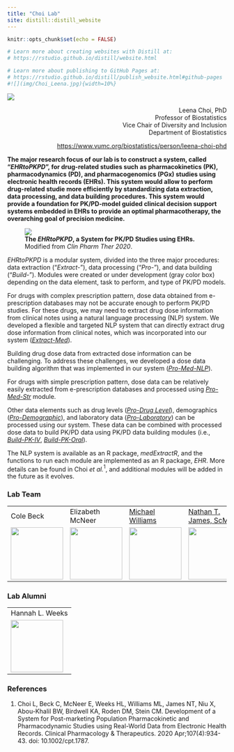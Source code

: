```yaml
---
title: "Choi Lab"
site: distill::distill_website
---
```


```r
knitr::opts_chunk$set(echo = FALSE)

# Learn more about creating websites with Distill at:
# https://rstudio.github.io/distill/website.html

# Learn more about publishing to GitHub Pages at:
# https://rstudio.github.io/distill/publish_website.html#github-pages
#![](img/Choi_Leena.jpg){width=10%}
```

<div>
<img src="img/Choi_Leena.jpg" class="rhs100" />

<p align="right">
Leena Choi, PhD  
Professor of Biostatistics  
Vice Chair of Diversity and Inclusion  
Department of Biostatistics  
</p>
</div>

<p align="right">
<a href="https://www.vumc.org/biostatistics/person/leena-choi-phd">https://www.vumc.org/biostatistics/person/leena-choi-phd</a>
</p>

**The major research focus of our lab is to construct a system, called "*EHRtoPKPD*", for drug-related studies such as pharmacokinetics (PK), pharmacodynamics (PD), and pharmacogenomics (PGx) studies using electronic health records (EHRs). This system would allow to perform drug-related studie more efficiently by standardizing data extraction, data processing, and data building procedures. This system would provide a foundation for PK/PD-model guided clinical decision support systems embedded in EHRs to provide an optimal pharmacotherapy, the overarching goal of precision medicine.**

<div>
<figure class="rhs">
<img src="img/systemAll-str.png" usemap="#system" />
<figcaption>**The *EHRtoPKPD*, a System for PK/PD Studies using EHRs.**  
Modified from *Clin Pharm Ther 2020*.</figcaption>
</figure>
<map name="system">
<!--<area shape="rect" coords="" alt="Extract-Phenotype" href="">-->
<area shape="rect" coords="100,120,180,165" alt="Extract-Med" href="Extract-Med.html">
<!--<area shape="rect" coords="" alt="Pro-Phenotype" href="">-->
<area shape="rect" coords="100,200,180,245" alt="Pro-Med-NLP" href="Pro-Med-NLP.html">
<area shape="rect" coords="205,200,240,245" alt="Pro-Med-Str" href="Pro-Med-Str-Part1.html">
<area shape="rect" coords="245,200,285,245" alt="Pro-Med-Str" href="Pro-Med-Str-Part2.html">
<area shape="rect" coords="300,200,375,245" alt="Pro-Drug-Level" href="Pro-DrugLevel.html">
<area shape="rect" coords="393,200,470,245" alt="Pro-Laboratory" href="Pro-Laboratory.html">
<area shape="rect" coords="486,200,565,245" alt="Pro-Demographic" href="Pro-Demographic.html">
<area shape="rect" coords="35,407,112,452" alt="Build-PK-Oral" href="Build-PK-Oral.html">
<area shape="rect" coords="175,407,250,452" alt="Build-PK-IV" href="Build-PK-IV-simple.html">
</map>

*EHRtoPKPD* is a modular system, divided into the three major procedures: data extraction ("*Extract-*"), data processing ("*Pro-*"),  and data building ("*Build-*"). Modules were created or under development (gray color box) depending on the data element, task to perform, and type of PK/PD models. 

For drugs with complex prescription pattern, dose data obtained from e-prescription databases may not be accurate enough to perform PK/PD studies. For these drugs, we may need to extract drug dose information from clinical notes using a natural language processing (NLP) system. We developed a flexible and targeted NLP system that can directly extract drug dose information from clinical notes, which was incorporated into our system ([*Extract-Med*](Extract-Med.html)). 

Building drug dose data from extracted dose information can be challenging. To address these challenges, we developed a dose data building algorithm that was implemented in our system ([*Pro-Med-NLP*](Pro-Med-NLP.html)). 

For drugs with simple prescription pattern, dose data can be relatively easily extracted from e-prescription databases and processed using [*Pro-Med-Str*](Pro-Med-Str-Part2.html) module. 

Other data elements such as drug levels ([*Pro-Drug Level*](Build-PK-IV-comprehensive.html)), demographics ([*Pro-Demographic*](Build-PK-IV-comprehensive.html)), and laboratory data ([*Pro-Laboratory*](Build-PK-IV-comprehensive.html)) can be processed using our system. These data can be combined with processed dose data to build PK/PD data using PK/PD data building modules (i.e., [*Build-PK-IV*](Build-PK-IV-simple.html), [*Build-PK-Oral*](Build-PK-Oral.html)). 

The NLP system is available as an R package, *medExtractR*, and the functions to run each module are implemented as an R package, *EHR*. More details can be found in Choi *et al.*$^{1}$, and additional modules will be added in the future as it evolves.
</div>

### Lab Team

<table>
  <tr>
    <td>Cole Beck</td>
    <td>Elizabeth McNeer</td>
    <td><a href="https://michaelleewilliams.github.io">Michael Williams</a></td>
    <td><a href="https://www.ntjames.com/">Nathan T. James, ScM</a></td>
  </tr>
  <tr>
    <td><img src="img/BeckC_2018.jpg" style="height:120px" /></td>
    <td><img src="img/McNeer_headshot.jpg" style="height:120px" /></td>
    <td><img src="img/MLWpic2.jpeg" style="height:120px" /></td>
    <td><img src="img/Nathan_James.jpg" style="height:120px" /></td>
  </tr>
</table>

### Lab Alumni

<table>
  <tr>
    <td>Hannah L. Weeks</td>
  </tr>
  <tr>
    <td><img src="img/weeks_headshot.jpeg" style="height:120px" /></td>
  </tr>
</table>

### References
1. Choi L, Beck C, McNeer E, Weeks HL, Williams ML, James NT, Niu X, Abou-Khalil BW, Birdwell KA, Roden DM, Stein CM. Development of a System for Post-marketing Population Pharmacokinetic and Pharmacodynamic Studies using Real-World Data from Electronic Health Records. Clinical Pharmacology & Therapeutics. 2020 Apr;107(4):934-43. doi: 10.1002/cpt.1787.
